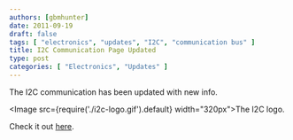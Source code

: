 ```yaml
---
authors: [gbmhunter]
date: 2011-09-19
draft: false
tags: [ "electronics", "updates", "I2C", "communication bus" ]
title: I2C Communication Page Updated
type: post
categories: [ "Electronics", "Updates" ]
---
```


The I2C communication has been updated with new info.

<Image src={require('./i2c-logo.gif').default} width="320px">The I2C logo.</Image>

Check it out [here](/electronics/communication-protocols/i2c-communication-protocol).

